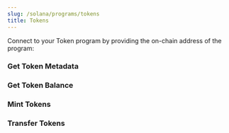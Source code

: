 ```yaml
---
slug: /solana/programs/tokens
title: Tokens
---
```



Connect to your Token program by providing the on-chain address of the program:

<CodeSnippetWithSummary
  dontShowSummary
  contract="Token"
  isSolana
  isGetContractCode
/>

### Get Token Metadata

<CodeSnippetWithSummary
  dontShowSummary
  contract="Token"
  name="getMetadata"
  isSolana
/>

### Get Token Balance

<CodeSnippetWithSummary
  dontShowSummary
  contract="Token"
  name="balanceOf"
  isSolana
/>

### Mint Tokens

<CodeSnippetWithSummary
  dontShowSummary
  contract="Token"
  name="mintTo"
  isSolana
/>

### Transfer Tokens

<CodeSnippetWithSummary
  dontShowSummary
  contract="Token"
  name="transfer"
  isSolana
  showHr={false}
/>
